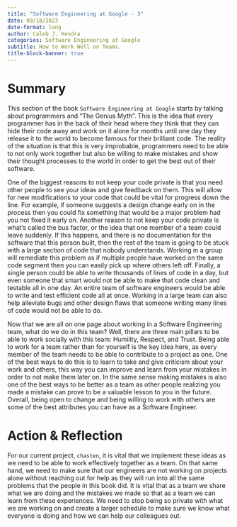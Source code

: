 ```yaml
---
title: "Software Engineering at Google - 3"
date: 09/18/2023
date-format: long
author: Caleb J. Kendra
categories: Software Engineering at Google
subtitle: How to Work Well on Teams.
title-block-banner: true
---
```


# Summary

This section of the book `Software Engineering at Google` starts by talking about programmers and "The Genius Myth". This is the idea that every programmer has in the back of their head where they think that they can hide their code away and work on it alone for months until one day they release it to the world to become famous for their brilliant code. The reality of the situation is that this is very improbable, programmers need to be able to not only work together but also be willing to make mistakes and show their thought processes to the world in order to get the best out of their software.

One of the biggest reasons to not keep your code private is that you need other people to see your ideas and give feedback on them. This will allow for new modifications to your code that could be vital for progress down the line. For example, if someone suggests a design change early on in the process then you could fix something that would be a major problem had you not fixed it early on. Another reason to not keep your code private is what's called the bus factor, or the idea that one member of a team could leave suddenly. If this happens, and there is no documentation for the software that this person built, then the rest of the team is going to be stuck with a large section of code that nobody understands. Working in a group will remediate this problem as if multiple people have worked on the same code segment then you can easily pick up where others left off. Finally, a single person could be able to write thousands of lines of code in a day, but even someone that smart would not be able to make that code clean and testable all in one day. An entire team of software engineers would be able to write and test efficient code all at once. Working in a large team can also help alleviate bugs and other design flaws that someone writing many lines of code would not be able to do.

Now that we are all on one page about working in a Software Engineering team, what do we do in this team? Well, there are three main pillars to be able to work socially with this team: Humility, Respect, and Trust. Being able to work for a team rather than for yourself is the key idea here, as every member of the team needs to be able to contribute to a project as one. One of the best ways to do this is to learn to take and give criticism about your work and others, this way you can improve and learn from your mistakes in order to not make them later on. In the same sense making mistakes is also one of the best ways to be better as a team as other people realizing you made a mistake can prove to be a valuable lesson to you in the future. Overall, being open to change and being willing to work with others are some of the best attributes you can have as a Software Engineer.

# Action & Reflection

For our current project, `chasten`, it is vital that we implement these ideas as we need to be able to work effectively together as a team. On that same hand, we need to make sure that our engineers are not working on projects alone without reaching out for help as they will run into all the same problems that the people in this book did. It is vital that as a team we share what we are doing and the mistakes we made so that as a team we can learn from these experiences. We need to stop being so private with what we are working on and create a larger schedule to make sure we know what everyone is doing and how we can help our colleagues out.

